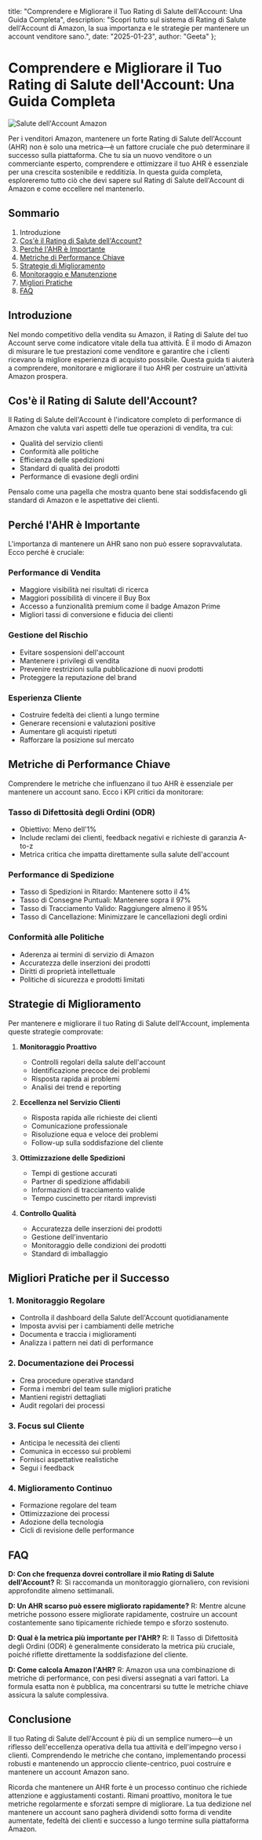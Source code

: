   title: "Comprendere e Migliorare il Tuo Rating di Salute dell'Account: Una Guida Completa",
  description: "Scopri tutto sul sistema di Rating di Salute dell'Account di Amazon, la sua importanza e le strategie per mantenere un account venditore sano.",
  date: "2025-01-23",
  author: "Geeta"
};

# Comprendere e Migliorare il Tuo Rating di Salute dell'Account: Una Guida Completa

![Salute dell'Account Amazon](/images/blog/amazon-account-health.jpeg)

Per i venditori Amazon, mantenere un forte Rating di Salute dell'Account (AHR) non è solo una metrica—è un fattore cruciale che può determinare il successo sulla piattaforma. Che tu sia un nuovo venditore o un commerciante esperto, comprendere e ottimizzare il tuo AHR è essenziale per una crescita sostenibile e redditizia. In questa guida completa, esploreremo tutto ciò che devi sapere sul Rating di Salute dell'Account di Amazon e come eccellere nel mantenerlo.

## Sommario

1. Introduzione
2. [Cos'è il Rating di Salute dell'Account?](#cos-è-il-rating-di-salute-dell-account)
3. [Perché l'AHR è Importante](#perché-l-ahr-è-importante)
4. [Metriche di Performance Chiave](#metriche-di-performance-chiave)
5. [Strategie di Miglioramento](#strategie-di-miglioramento)
6. [Monitoraggio e Manutenzione](#monitoraggio-e-manutenzione)
7. [Migliori Pratiche](#migliori-pratiche)
8. [FAQ](#faq)

## Introduzione

Nel mondo competitivo della vendita su Amazon, il Rating di Salute del tuo Account serve come indicatore vitale della tua attività. È il modo di Amazon di misurare le tue prestazioni come venditore e garantire che i clienti ricevano la migliore esperienza di acquisto possibile. Questa guida ti aiuterà a comprendere, monitorare e migliorare il tuo AHR per costruire un'attività Amazon prospera.

## Cos'è il Rating di Salute dell'Account?

Il Rating di Salute dell'Account è l'indicatore completo di performance di Amazon che valuta vari aspetti delle tue operazioni di vendita, tra cui:

- Qualità del servizio clienti
- Conformità alle politiche
- Efficienza delle spedizioni
- Standard di qualità dei prodotti
- Performance di evasione degli ordini

Pensalo come una pagella che mostra quanto bene stai soddisfacendo gli standard di Amazon e le aspettative dei clienti.

## Perché l'AHR è Importante

L'importanza di mantenere un AHR sano non può essere sopravvalutata. Ecco perché è cruciale:

### Performance di Vendita
- Maggiore visibilità nei risultati di ricerca
- Maggiori possibilità di vincere il Buy Box
- Accesso a funzionalità premium come il badge Amazon Prime
- Migliori tassi di conversione e fiducia dei clienti

### Gestione del Rischio
- Evitare sospensioni dell'account
- Mantenere i privilegi di vendita
- Prevenire restrizioni sulla pubblicazione di nuovi prodotti
- Proteggere la reputazione del brand

### Esperienza Cliente
- Costruire fedeltà dei clienti a lungo termine
- Generare recensioni e valutazioni positive
- Aumentare gli acquisti ripetuti
- Rafforzare la posizione sul mercato

## Metriche di Performance Chiave

Comprendere le metriche che influenzano il tuo AHR è essenziale per mantenere un account sano. Ecco i KPI critici da monitorare:

### Tasso di Difettosità degli Ordini (ODR)
- Obiettivo: Meno dell'1%
- Include reclami dei clienti, feedback negativi e richieste di garanzia A-to-z
- Metrica critica che impatta direttamente sulla salute dell'account

### Performance di Spedizione
- Tasso di Spedizioni in Ritardo: Mantenere sotto il 4%
- Tasso di Consegne Puntuali: Mantenere sopra il 97%
- Tasso di Tracciamento Valido: Raggiungere almeno il 95%
- Tasso di Cancellazione: Minimizzare le cancellazioni degli ordini

### Conformità alle Politiche
- Aderenza ai termini di servizio di Amazon
- Accuratezza delle inserzioni dei prodotti
- Diritti di proprietà intellettuale
- Politiche di sicurezza e prodotti limitati

## Strategie di Miglioramento

Per mantenere e migliorare il tuo Rating di Salute dell'Account, implementa queste strategie comprovate:

1. **Monitoraggio Proattivo**
   - Controlli regolari della salute dell'account
   - Identificazione precoce dei problemi
   - Risposta rapida ai problemi
   - Analisi dei trend e reporting

2. **Eccellenza nel Servizio Clienti**
   - Risposta rapida alle richieste dei clienti
   - Comunicazione professionale
   - Risoluzione equa e veloce dei problemi
   - Follow-up sulla soddisfazione del cliente

3. **Ottimizzazione delle Spedizioni**
   - Tempi di gestione accurati
   - Partner di spedizione affidabili
   - Informazioni di tracciamento valide
   - Tempo cuscinetto per ritardi imprevisti

4. **Controllo Qualità**
   - Accuratezza delle inserzioni dei prodotti
   - Gestione dell'inventario
   - Monitoraggio delle condizioni dei prodotti
   - Standard di imballaggio

## Migliori Pratiche per il Successo

### 1. Monitoraggio Regolare
- Controlla il dashboard della Salute dell'Account quotidianamente
- Imposta avvisi per i cambiamenti delle metriche
- Documenta e traccia i miglioramenti
- Analizza i pattern nei dati di performance

### 2. Documentazione dei Processi
- Crea procedure operative standard
- Forma i membri del team sulle migliori pratiche
- Mantieni registri dettagliati
- Audit regolari dei processi

### 3. Focus sul Cliente
- Anticipa le necessità dei clienti
- Comunica in eccesso sui problemi
- Fornisci aspettative realistiche
- Segui i feedback

### 4. Miglioramento Continuo
- Formazione regolare del team
- Ottimizzazione dei processi
- Adozione della tecnologia
- Cicli di revisione delle performance

## FAQ

**D: Con che frequenza dovrei controllare il mio Rating di Salute dell'Account?**
R: Si raccomanda un monitoraggio giornaliero, con revisioni approfondite almeno settimanali.

**D: Un AHR scarso può essere migliorato rapidamente?**
R: Mentre alcune metriche possono essere migliorate rapidamente, costruire un account costantemente sano tipicamente richiede tempo e sforzo sostenuto.

**D: Qual è la metrica più importante per l'AHR?**
R: Il Tasso di Difettosità degli Ordini (ODR) è generalmente considerato la metrica più cruciale, poiché riflette direttamente la soddisfazione del cliente.

**D: Come calcola Amazon l'AHR?**
R: Amazon usa una combinazione di metriche di performance, con pesi diversi assegnati a vari fattori. La formula esatta non è pubblica, ma concentrarsi su tutte le metriche chiave assicura la salute complessiva.

## Conclusione

Il tuo Rating di Salute dell'Account è più di un semplice numero—è un riflesso dell'eccellenza operativa della tua attività e dell'impegno verso i clienti. Comprendendo le metriche che contano, implementando processi robusti e mantenendo un approccio cliente-centrico, puoi costruire e mantenere un account Amazon sano.

Ricorda che mantenere un AHR forte è un processo continuo che richiede attenzione e aggiustamenti costanti. Rimani proattivo, monitora le tue metriche regolarmente e sforzati sempre di migliorare. La tua dedizione nel mantenere un account sano pagherà dividendi sotto forma di vendite aumentate, fedeltà dei clienti e successo a lungo termine sulla piattaforma Amazon.
